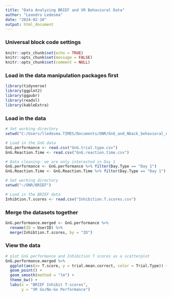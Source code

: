 ```yaml
---
title: "Data Analyzing BRIEF and VR Behavioral Data"
author: "Leandro Ledesma"
date: "2024-02-10"
output: html_document
---
```


### Universal block code settings

```r
knitr::opts_chunk$set(echo = TRUE)
knitr::opts_chunk$set(message = FALSE)
knitr::opts_chunk$set(comment = NULL)

```

### Load in the data manipulation packages first

```r
library(tidyverse)
library(ggplot2)
library(ggpubr)
library(readxl)
library(kableExtra)

```

### Load in the data

```r
# Set working directory
setwd("C:/Users/lledesma.TIMES/Documents/ONR/GnG_and_Nback_behavioral_data_preprocessing/Processed Data")

# Load in the GnG data
GnG.performance <- read.csv("GnG.trial.type.csv")
GnG.Reaction.Time <- read.csv("GnG.reaction.time.csv")

# Data cleaning- we are only interested in Day 1
GnG.performance <- GnG.performance %>% filter(Day.Type == "Day 1")
GnG.Reaction.Time <- GnG.Reaction.Time %>% filter(Day.Type == "Day 1")

# Set working directory
setwd("~/ONR/BRIEF")

# Load in the BRIEF data
Inhibtion.T.scores <- read.csv("Inhibition.T.scores.csv")

```

### Merge the datasets together

```r
GnG.performance.merged <- GnG.performance %>%
  rename(ID = UserID) %>%
  merge(Inhibtion.T.scores, by = "ID")

```


### View the data

```r
# plot GnG performance and Inhibition T scores as a scatterplot
GnG.performance.merged %>%
  ggplot(aes(x= T.score, y = trial.mean.correct, color = Trial.Type)) +
  geom_point() +
  geom_smooth(method = "lm") +
  theme_bw() +
  labs(x = "BRIEF Inhibit T-scores",
       y = "VR Go/No-Go Performance")
  



```
